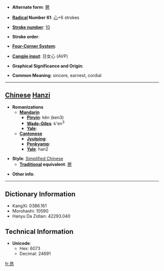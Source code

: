 * '''Alternate form''': [[懇]]

* '''[[Wiktionary:Chinese radical index| Radical]] Number 61''': [[Wiktionary:Chinese radical index 心|心]]+6 strokes

* '''[[Wiktionary:Chinese total strokes index|Stroke number]]''': [[Wiktionary:Chinese total strokes index 10|10]]

* '''Stroke order''': 

* '''[[Wiktionary:Chinese four corner index|Four-Corner System]]''': 

* '''[[Wiktionary:Chinese Cangjie index|Cangjie input]]''': 日女心 (AVP)

* '''Graphical Significance and Origin''': 

* '''Common Meaning''': sincere, earnest, cordial

----

== [[Chinese]] [[Hanzi]] ==

* '''Romanizations'''
** '''[[Mandarin]]'''
*** '''[[Pinyin]]''': kěn (ken3)
*** '''[[Wade-Giles]]''': k'en<sup>3</sup>
*** '''[[Yale]]''': 
** '''[[Cantonese]]'''
*** '''[[Jyutping]]''':
*** '''[[Penkyamp]]''': 
*** '''[[Yale]]''': han2

* '''Style''': [[Simplified Chinese]] 
** '''[[Traditional Chinese|Traditional]] equivalent''': [[懇]]

* '''Other info''': 

----

== Dictionary Information ==

* KangXi: 0386.161
* Morohashi: 10590
* Hanyu Da Zidian: 42293.040

== Technical Information ==

* '''Unicode''':
** Hex: 6073
** Decimal: 24691

[[fr:恳]]